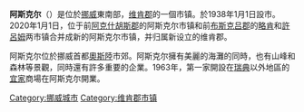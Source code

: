 {{Infobox City
|chinese_name = 阿斯克尔
|official_name = {{lang|no|Asker}}
|nickname = 
|motto = 
|image_skyline =  
|imagesize = 
|image_caption = 
|image_flag = 
|image_seal = Asker komm.svg
|image_map = NO 3025 Asker.svg
|mapsize = 
|map_caption = 阿斯克尔在维肯郡的位置
|subdivision_type = [[国家|国家]]
|subdivision_name =  [[挪威|挪威]]
|subdivision_type1 = [[挪威行政區劃|郡]]
|subdivision_name1 = [[维肯郡|维肯郡]]
|subdivision_type2 = 
|subdivision_name2 = 
|leader_title = 
|leader_name = 
|leader_title1 =
|leader_name1 = 
|found_title = 
|found_date = 
|established_title = 
|established_date = 
|established_title1 = 
|established_date1 = 
|area_magnitude = 
|area_total = 101
|TotalArea_sq_mi = 
|area_land  = 
|LandArea_sq_mi = 
|area_water = 
|WaterArea_sq_mi = 
|area_water_percent = 
|area_urban = 
|UrbanArea_sq_mi =
|area_metro  = 
|MetroArea_sq_mi =
|population_as_of  = 2007年
|population_note = 
|population_total =  52,210
|population_metro  = 
|population_urban = 
|population_density = 
|population_density_mi2 = 
|timezone = [[歐洲中部時間|歐洲中部時間]]
|utc_offset = +1
|timezone_DST = [[歐洲中部夏令時間|歐洲中部夏令時間]]
|utc_offset_DST = +2
|latd = 
|latm = 
|lats = 
|latNS = 
|longd = 
|longm = 
|longs = 
|longEW = 
|elevation = 
|elevation_ft = 
|website = 
|footnotes = 
}}
'''阿斯克尔'''（{{lang-no|Asker}}）是位於[[挪威|挪威]]東南部，[[维肯郡|维肯郡]]的一個市镇。於1938年1月1日設市。2020年1月1日，位于前[[阿克什胡斯|阿克什胡斯郡]]的阿斯克尔市镇和前[[布斯克吕|布斯克吕郡]]的[[略肯|略肯]]和[[許呂姆|許呂姆]]两市镇合并成新的阿斯克尔市镇，并归属新设立的维肯郡。

阿斯克尔位於挪威首都[[奧斯陸|奧斯陸]]市郊。阿斯克尔擁有美麗的海灘的同時，也有山峰和森林等景觀，同時還有許多重要的企業。1963年，第一家開設在[[瑞典|瑞典]]以外地區的[[宜家|宜家]]商場在阿斯克尔開業。

{{Norway-geo-stub}}
{{Authority control}}
{{维肯郡市镇列表}}

{{DEFAULTSORT:Asker}}
[[Category:挪威城市|Category:挪威城市]]
[[Category:维肯郡市镇|Category:维肯郡市镇]]